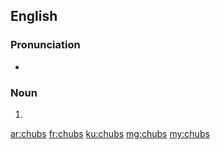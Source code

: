 ==English==

===Pronunciation===
* {{IPA|/tʃʌbz/|lang=en}}

===Noun===
{{head|en|noun plural form}}

# {{plural of|chub|lang=en}}

[[ar:chubs]]
[[fr:chubs]]
[[ku:chubs]]
[[mg:chubs]]
[[my:chubs]]